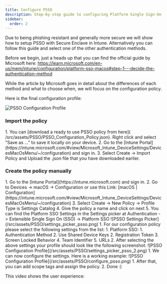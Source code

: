 ```yaml
---
title: Configure PSSO
description: Step-by-step guide to configuring Platform Single Sign-On (PSSO) on macOS. Learn best practices, troubleshooting tips, and how to optimize PSSO settings for your organization's security needs.
sidebar:
  order: 2
---
```




<Aside>
Due to being phishing resistant and generally more secure we will show how to setup PSSO with Secure Enclave in Intune. Alternatively you can follow this guide and select one of the other authentication methods.
</Aside>

Before we begin, just a heads up that you can find the official guide by Microsoft here: https://learn.microsoft.com/en-us/mem/intune/configuration/platform-sso-macos#step-1---decide-the-authentication-method

While the article by Microsoft goes in detail about the differences of each method and what to choose when, we will focus on the configuration policy.

Here is the final configuration profile:

![PSSO Configuration Profile](/src/assets/PSSO/configure_psso.png)

### Import the policy

<Steps>
1. You can [download a ready to use PSSO policy from here]( /src/assets/PSSO/PSSO_Configuration_Policy.json). Right click and select "Save as ..." to save it locally on your device.
2. Go to the [Intune Portal](https://intune.microsoft.com/#view/Microsoft_Intune_DeviceSettings/DevicesMacOsMenu/~/configuration) and sign in.
3. Select Create -> Import Policy and Upload the .json file that you have downloaded earlier.
</Steps>

### Create the policy manually

<Steps>
1. Go to the [Intune Portal](https://intune.microsoft.com) and sign in.
2. Go to Devices -> macOS -> Configuration or use this Link: [macOS | Configuration](https://intune.microsoft.com/#view/Microsoft_Intune_DeviceSettings/DevicesMacOsMenu/~/configuration)
3. Select Create -> New Policy -> Profile Type is Settings Catalog
4. Give the policy a name and click on next
5. You can find the Platform SSO Settings in the Settings picker at Authentication -> Extensible Single Sign On (SSO) -> Platform SSO
![PSSO Settings Picker](/src/assets/PSSO/settings_picker_psso.png)
1. For our configuration policy please select the following settings from the list:
   1. Platform SSO:
      1. Authentication Method
      2. Use Shared Device Keys
   2. Registration Token
   3. Screen Locked Behavior
   4. Team Identifier
   5. URLs
2. After selecting the above settings your profile should look like the following screenshot:
![PSSO Configuration Profile](/src/assets/PSSO/settings_picker_psso_2.png)
1. We can now configure the settings. Here is a working example:
![PSSO Configuration Profile](/src/assets/PSSO/configure_psso.png)
1. After that, you can add scope tags and assign the policy.
2.  Done :)
</Steps>

This video shows the user experience:

<YouTube id="goccqHf4QS4" />